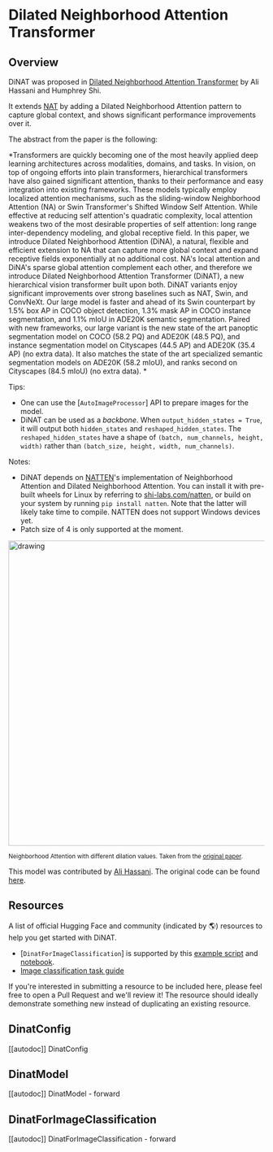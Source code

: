 <!--Copyright 2022 The HuggingFace Team. All rights reserved.

Licensed under the Apache License, Version 2.0 (the "License"); you may not use this file except in compliance with
the License. You may obtain a copy of the License at

http://www.apache.org/licenses/LICENSE-2.0

Unless required by applicable law or agreed to in writing, software distributed under the License is distributed on
an "AS IS" BASIS, WITHOUT WARRANTIES OR CONDITIONS OF ANY KIND, either express or implied. See the License for the
specific language governing permissions and limitations under the License.
-->

# Dilated Neighborhood Attention Transformer

## Overview

DiNAT was proposed in [Dilated Neighborhood Attention Transformer](https://arxiv.org/abs/2209.15001)
by Ali Hassani and Humphrey Shi.

It extends [NAT](nat) by adding a Dilated Neighborhood Attention pattern to capture global context,
and shows significant performance improvements over it.

The abstract from the paper is the following:

*Transformers are quickly becoming one of the most heavily applied deep learning architectures across modalities,
domains, and tasks. In vision, on top of ongoing efforts into plain transformers, hierarchical transformers have
also gained significant attention, thanks to their performance and easy integration into existing frameworks.
These models typically employ localized attention mechanisms, such as the sliding-window Neighborhood Attention (NA)
or Swin Transformer's Shifted Window Self Attention. While effective at reducing self attention's quadratic complexity,
local attention weakens two of the most desirable properties of self attention: long range inter-dependency modeling,
and global receptive field. In this paper, we introduce Dilated Neighborhood Attention (DiNA), a natural, flexible and
efficient extension to NA that can capture more global context and expand receptive fields exponentially at no
additional cost. NA's local attention and DiNA's sparse global attention complement each other, and therefore we
introduce Dilated Neighborhood Attention Transformer (DiNAT), a new hierarchical vision transformer built upon both.
DiNAT variants enjoy significant improvements over strong baselines such as NAT, Swin, and ConvNeXt.
Our large model is faster and ahead of its Swin counterpart by 1.5% box AP in COCO object detection,
1.3% mask AP in COCO instance segmentation, and 1.1% mIoU in ADE20K semantic segmentation.
Paired with new frameworks, our large variant is the new state of the art panoptic segmentation model on COCO (58.2 PQ)
and ADE20K (48.5 PQ), and instance segmentation model on Cityscapes (44.5 AP) and ADE20K (35.4 AP) (no extra data).
It also matches the state of the art specialized semantic segmentation models on ADE20K (58.2 mIoU),
and ranks second on Cityscapes (84.5 mIoU) (no extra data). *

Tips:
- One can use the [`AutoImageProcessor`] API to prepare images for the model.
- DiNAT can be used as a *backbone*. When `output_hidden_states = True`,
it will output both `hidden_states` and `reshaped_hidden_states`. The `reshaped_hidden_states` have a shape of `(batch, num_channels, height, width)` rather than `(batch_size, height, width, num_channels)`.

Notes:
- DiNAT depends on [NATTEN](https://github.com/SHI-Labs/NATTEN/)'s implementation of Neighborhood Attention and Dilated Neighborhood Attention.
You can install it with pre-built wheels for Linux by referring to [shi-labs.com/natten](https://shi-labs.com/natten), or build on your system by running `pip install natten`.
Note that the latter will likely take time to compile. NATTEN does not support Windows devices yet.
- Patch size of 4 is only supported at the moment.

<img
src="https://huggingface.co/datasets/huggingface/documentation-images/resolve/main/dilated-neighborhood-attention-pattern.jpg"
alt="drawing" width="600"/>

<small> Neighborhood Attention with different dilation values.
Taken from the <a href="https://arxiv.org/abs/2209.15001">original paper</a>.</small>

This model was contributed by [Ali Hassani](https://huggingface.co/alihassanijr).
The original code can be found [here](https://github.com/SHI-Labs/Neighborhood-Attention-Transformer).

## Resources

A list of official Hugging Face and community (indicated by 🌎) resources to help you get started with DiNAT.

<PipelineTag pipeline="image-classification"/>

- [`DinatForImageClassification`] is supported by this [example script](https://github.com/huggingface/transformers/tree/main/examples/pytorch/image-classification) and [notebook](https://colab.research.google.com/github/huggingface/notebooks/blob/main/examples/image_classification.ipynb).
- [Image classification task guide](./tasks/image_classification)

If you're interested in submitting a resource to be included here, please feel free to open a Pull Request and we'll review it! The resource should ideally demonstrate something new instead of duplicating an existing resource.

## DinatConfig

[[autodoc]] DinatConfig

## DinatModel

[[autodoc]] DinatModel
    - forward

## DinatForImageClassification

[[autodoc]] DinatForImageClassification
    - forward

